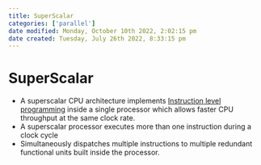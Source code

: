 ```yaml
---
title: SuperScalar
categories: ['parallel']
date modified: Monday, October 10th 2022, 2:02:15 pm
date created: Tuesday, July 26th 2022, 8:33:15 pm
---
```


# SuperScalar
- A superscalar CPU architecture implements [Instruction level programming](Instruction%20level%20programming.qmd) inside a single processor which allows faster CPU throughput at the same clock rate.
- A superscalar processor executes more than one instruction during a clock cycle
- Simultaneously dispatches multiple instructions to multiple redundant functional units built inside the processor.



